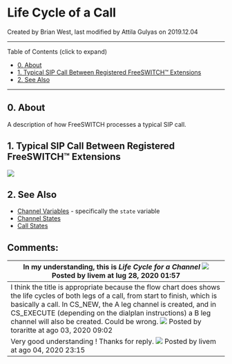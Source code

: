 
# Life Cycle of a Call 

 Created by  Brian West, last modified by  Attila Gulyas on 2019.12.04

---

Table of Contents (click to expand)

* [0\. About](#0-about)
* [1\. Typical SIP Call Between Registered FreeSWITCH™ Extensions](#1-typical-sip-call-between-registered-freeswitch-extensions)
* [2\. See Also](#2-see-also)

---

## 0\. About

A description of how FreeSWITCH processes a typical SIP call.

## 1\. Typical SIP Call Between Registered FreeSWITCH™ Extensions

![](/download/temp/plantuml5849196269157450410.png)

## 2\. See Also

* [Channel Variables](../Dialplan/Channel-Variables_16352493.mdx#about) \- specifically the `state` variable
* [Channel States](../Dialplan/Channel-States_7144639.mdx#0-about)
* [Call States](../Dialplan/Call-States_32178212.mdx#0-about)
  
  
## Comments:

| In my understanding, this is **_Life Cycle for a Channel_** ![](/images/icons/contenttypes/comment_16.png) Posted by livem at lug 28, 2020 01:57                                                                                                                                                                                                                                                                 |
| --------------------------------------------------------------------------------------------------------------------------------------------------------------------------------------------------------------------------------------------------------------------------------------------------------------------------------------------------------------------------------------------------------------- |
| I think the title is appropriate because the flow chart does shows the life cycles of both legs of a call, from start to finish, which is basically a call. In CS\_NEW, the A leg channel is created, and in CS\_EXECUTE (depending on the dialplan instructions) a B leg channel will also be created. Could be wrong. ![](/images/icons/contenttypes/comment_16.png) Posted by toraritte at ago 03, 2020 09:02 |
| Very good understanding ! Thanks for reply. ![](/images/icons/contenttypes/comment_16.png) Posted by livem at ago 04, 2020 23:15                                                                                                                                                                                                                                                                                 |


